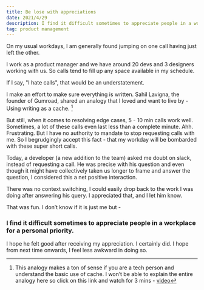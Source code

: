 ```yaml
---
title: Be lose with appreciations
date: 2021/4/29
description: I find it difficult sometimes to appreciate people in a workplace for a personal priority.
tag: product management
---
```


On my usual workdays, I am generally found jumping on one call having just left the other.

I work as a product manager and we have around 20 devs and 3 designers working with us. So calls tend to fill up any space available in my schedule.

If I say, "I hate calls", that would be an understatement.

I make an effort to make sure everything is written. Sahil Lavigna, the founder of Gumroad, shared an analogy that I loved and want to live by - Using writing as a cache. [^1]

But still, when it comes to resolving edge cases, 5 - 10 min calls work well. Sometimes, a lot of these calls even last less than a complete minute. Ahh. Frustrating. But I have no authority to mandate to stop requesting calls with me. So I begrudgingly accept this fact - that my workday will be bombarded with these super short calls.

Today, a developer (a new addition to the team) asked me doubt on slack, instead of requesting a call. He was precise with his question and even though it might have collectively taken us longer to frame and answer the question, I considered this a net positive interaction.

There was no context switching, I could easily drop back to the work I was doing after answering his query.
I appreciated that, and I let him know.

That was fun. I don’t know if it is just me but -

### I find it difficult sometimes to appreciate people in a workplace for a personal priority.

I hope he felt good after receiving my appreciation. I certainly did.
I hope from next time onwards, I feel less awkward in doing so.

[^1]: This analogy makes a ton of sense if you are a tech person and understand the basic use of cache. I won’t be able to explain the entire analogy here so click on this link and watch for 3 mins - [video](https://youtu.be/grXrGaT7DLw?t=823)

